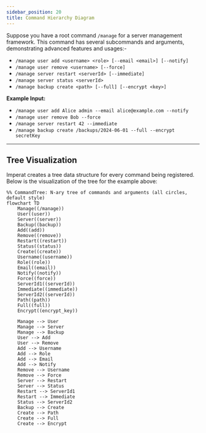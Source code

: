 ```yaml
---
sidebar_position: 20
title: Command Hierarchy Diagram
---
```


Suppose you have a root command `/manage` for a server management framework. This command has several subcommands and arguments, demonstrating advanced features and usages:-
- `/manage user add <username> <role> [--email <email>] [--notify]`
- `/manage user remove <username> [--force]`
- `/manage server restart <serverId> [--immediate]`
- `/manage server status <serverId>`
- `/manage backup create <path> [--full] [--encrypt <key>]`

**Example Input:**

- `/manage user add Alice admin --email alice@example.com --notify`
- `/manage user remove Bob --force`
- `/manage server restart 42 --immediate`
- `/manage backup create /backups/2024-06-01 --full --encrypt secretKey`

---

## Tree Visualization
Imperat creates a tree data structure for every command being registered.
Below is the visualization of the tree for the example above: 

```mermaid
%% CommandTree: N-ary tree of commands and arguments (all circles, default style)
flowchart TD
    Manage((/manage))
    User((user))
    Server((server))
    Backup((backup))
    Add((add))
    Remove((remove))
    Restart((restart))
    Status((status))
    Create((create))
    Username((username))
    Role((role))
    Email((email))
    Notify((notify))
    Force((force))
    ServerId1((serverId))
    Immediate((immediate))
    ServerId2((serverId))
    Path((path))
    Full((full))
    Encrypt((encrypt_key))

    Manage --> User
    Manage --> Server
    Manage --> Backup
    User --> Add
    User --> Remove
    Add --> Username
    Add --> Role
    Add --> Email
    Add --> Notify
    Remove --> Username
    Remove --> Force
    Server --> Restart
    Server --> Status
    Restart --> ServerId1
    Restart --> Immediate
    Status --> ServerId2
    Backup --> Create
    Create --> Path
    Create --> Full
    Create --> Encrypt
```